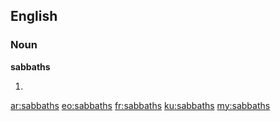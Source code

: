 ==English==

===Noun===
'''sabbaths'''

# {{plural of|sabbath}}

[[ar:sabbaths]]
[[eo:sabbaths]]
[[fr:sabbaths]]
[[ku:sabbaths]]
[[my:sabbaths]]
